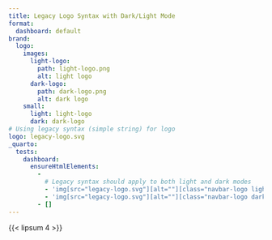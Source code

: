 ```yaml
---
title: Legacy Logo Syntax with Dark/Light Mode
format:
  dashboard: default
brand:
  logo:
    images:
      light-logo:
        path: light-logo.png
        alt: light logo
      dark-logo:
        path: dark-logo.png
        alt: dark logo
    small:
      light: light-logo
      dark: dark-logo
# Using legacy syntax (simple string) for logo
logo: legacy-logo.svg
_quarto:
  tests:
    dashboard:
      ensureHtmlElements:
        -
          # Legacy syntax should apply to both light and dark modes
          - 'img[src="legacy-logo.svg"][alt=""][class="navbar-logo light-content d-inline-block"]'
          - 'img[src="legacy-logo.svg"][alt=""][class="navbar-logo dark-content d-inline-block"]'
        - []
---
```


{{< lipsum 4 >}}